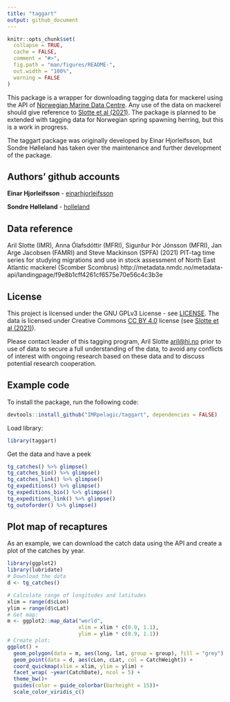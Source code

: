 ```yaml
---
title: "taggart"
output: github_document
---
```


```r
knitr::opts_chunk$set(
  collapse = TRUE,
  cache = FALSE,
  comment = "#>",
  fig.path = "man/figures/README-",
  out.width = "100%",
  warning = FALSE
)
```

This package is a wrapper for downloading tagging data for mackerel using the API of [Norwegian Marine Data Centre](https://nmdc.no/nmdc). Any use of the data on mackerel should give reference to [Slotte et al (2021)](#ref1). The package is planned to be extended with tagging data for Norwegian spring spawning herring, but this is a work in progress.



The taggart package was originally developed by Einar Hjorleifsson, but Sondre Hølleland has taken over the maintenance and further development of the package. 

## Authors' github accounts

**Einar Hjorleifsson** - [einarhjorleifsson](https://github.com/einarhjorleifsson)

**Sondre Hølleland** - [holleland](https://github.com/holleland)


## <a name="ref1"></a>Data reference

Aril Slotte (IMR), Anna Ólafsdóttir (MFRI), Sigurður Þór Jónsson (MFRI), Jan Arge Jacobsen (FAMRI) and Steve Mackinson (SPFA) (2021) PIT-tag time series for studying migrations and use in stock assessment of North East Atlantic mackerel (Scomber Scombrus) http://metadata.nmdc.no/metadata-api/landingpage/f9e8b1cff4261cf6575e70e56c4c3b3e



## License

This project is licensed under the GNU GPLv3 License - see [LICENSE](LICENSE.md). The data is licensed under Creative Commons [CC BY 4.0](https://creativecommons.org/licenses/by/4.0/) license (see [Slotte et al (2021)](#ref1)).

Please contact leader of this tagging program, Aril Slotte <aril@hi.no> prior to use of data to secure a full understanding of the data, to avoid any conflicts of interest with ongoing research based on these data and to discuss potential research cooperation.

## Example code

To install the package, run the following code:
```r
devtools::install_github("IMRpelagic/taggart", dependencies = FALSE)
```

Load library:
```r
library(taggart)
```

Get the data and have a peek
```r
tg_catches() %>% glimpse()
tg_catches_bio() %>% glimpse()
tg_catches_link() %>% glimpse()
tg_expeditions() %>% glimpse()
tg_expeditions_bio() %>% glimpse()
tg_expeditions_link() %>% glimpse()
tg_outoforder() %>% glimpse()
```

## Plot map of recaptures
As an example, we can download the catch data using the API and create a plot of the catches by year.
```r
library(ggplot2)
library(lubridate)
# Download the data
d <- tg_catches()

# Calculate range of longitudes and latitudes
xlim = range(d$cLon)
ylim = range(d$cLat)
# Get map: 
m <- ggplot2::map_data("world",
                       xlim = xlim * c(0.9, 1.1),
                       ylim = ylim * c(0.9, 1.1))
# Create plot: 
ggplot() +
  geom_polygon(data = m, aes(long, lat, group = group), fill = "grey") +
  geom_point(data = d, aes(cLon, cLat, col = CatchWeight)) +
  coord_quickmap(xlim = xlim, ylim = ylim) +
  facet_wrap( ~year(CatchDate), ncol = 5) +
  theme_bw()+
  guides(color = guide_colorbar(barheight = 15))+
  scale_color_viridis_c()
```

